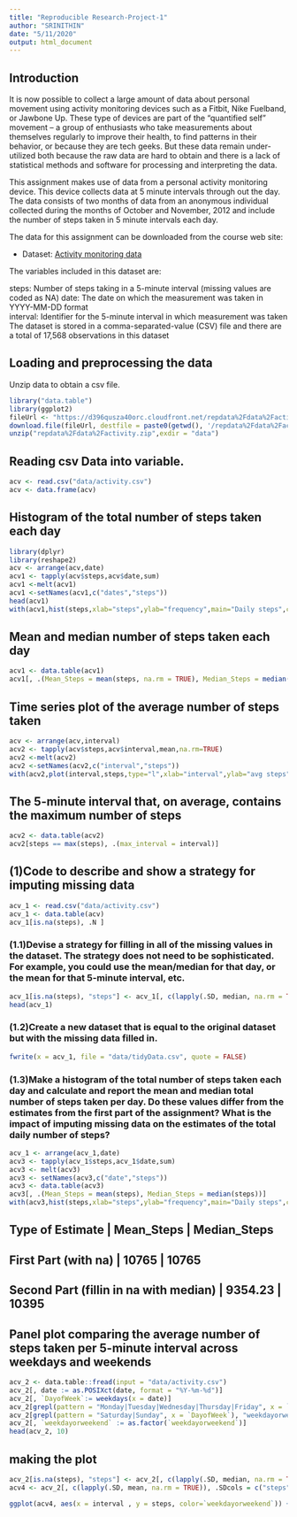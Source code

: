 ```yaml
---
title: "Reproducible Research-Project-1"
author: "SRINITHIN"
date: "5/11/2020"
output: html_document
---
```

## Introduction
It is now possible to collect a large amount of data about personal movement using activity monitoring devices such as a Fitbit, Nike Fuelband, or Jawbone Up. These type of devices are part of the “quantified self” movement – a group of enthusiasts who take measurements about themselves regularly to improve their health, to find patterns in their behavior, or because they are tech geeks. But these data remain under-utilized both because the raw data are hard to obtain and there is a lack of statistical methods and software for processing and interpreting the data.

This assignment makes use of data from a personal activity monitoring device. This device collects data at 5 minute intervals through out the day. The data consists of two months of data from an anonymous individual collected during the months of October and November, 2012 and include the number of steps taken in 5 minute intervals each day.

The data for this assignment can be downloaded from the course web site:

* Dataset: [Activity monitoring data](https://d396qusza40orc.cloudfront.net/repdata%2Fdata%2Factivity.zip) 

The variables included in this dataset are:

steps: Number of steps taking in a 5-minute interval (missing values are coded as NA)
date: The date on which the measurement was taken in YYYY-MM-DD format  
interval: Identifier for the 5-minute interval in which measurement was taken  
The dataset is stored in a comma-separated-value (CSV) file and there are a total of 17,568 observations in this dataset

## Loading and preprocessing the data
Unzip data to obtain a csv file.
```r
library("data.table")
library(ggplot2)
fileUrl <- "https://d396qusza40orc.cloudfront.net/repdata%2Fdata%2Factivity.zip"
download.file(fileUrl, destfile = paste0(getwd(), '/repdata%2Fdata%2Factivity.zip'), method = "curl")
unzip("repdata%2Fdata%2Factivity.zip",exdir = "data")
```
## Reading csv Data into variable.
```r
acv <- read.csv("data/activity.csv")
acv <- data.frame(acv)
```
## Histogram of the total number of steps taken each day
```r
library(dplyr)
library(reshape2)
acv <- arrange(acv,date)
acv1 <- tapply(acv$steps,acv$date,sum)
acv1 <-melt(acv1)
acv1 <-setNames(acv1,c("dates","steps"))
head(acv1)
with(acv1,hist(steps,xlab="steps",ylab="frequency",main="Daily steps",col="red"))
```

## Mean and median number of steps taken each day
```r
acv1 <- data.table(acv1)
acv1[, .(Mean_Steps = mean(steps, na.rm = TRUE), Median_Steps = median(steps, na.rm = TRUE))]
```
## Time series plot of the average number of steps taken
```r
acv <- arrange(acv,interval)
acv2 <- tapply(acv$steps,acv$interval,mean,na.rm=TRUE)
acv2 <-melt(acv2)
acv2 <-setNames(acv2,c("interval","steps"))
with(acv2,plot(interval,steps,type="l",xlab="interval",ylab="avg steps",ylim=c(0,200),main="average daliy steps"))
```

## The 5-minute interval that, on average, contains the maximum number of steps
```r
acv2 <- data.table(acv2)
acv2[steps == max(steps), .(max_interval = interval)]
```
## (1)Code to describe and show a strategy for imputing missing data
```r
acv_1 <- read.csv("data/activity.csv")
acv_1 <- data.table(acv)
acv_1[is.na(steps), .N ]
```
### (1.1)Devise a strategy for filling in all of the missing values in the dataset. The strategy does not need to be sophisticated. For example, you could use the mean/median for that day, or the mean for that 5-minute interval, etc.
```r
acv_1[is.na(steps), "steps"] <- acv_1[, c(lapply(.SD, median, na.rm = TRUE)), .SDcols = c("steps")]
head(acv_1)
```
### (1.2)Create a new dataset that is equal to the original dataset but with the missing data filled in.
```r
fwrite(x = acv_1, file = "data/tidyData.csv", quote = FALSE)
```
### (1.3)Make a histogram of the total number of steps taken each day and calculate and report the mean and median total number of steps taken per day. Do these values differ from the estimates from the first part of the assignment? What is the impact of imputing missing data on the estimates of the total daily number of steps?
```r
acv_1 <- arrange(acv_1,date)
acv3 <- tapply(acv_1$steps,acv_1$date,sum)
acv3 <- melt(acv3)
acv3 <- setNames(acv3,c("date","steps"))
acv3 <- data.table(acv3)
acv3[, .(Mean_Steps = mean(steps), Median_Steps = median(steps))]
with(acv3,hist(steps,xlab="steps",ylab="frequency",main="Daily steps",col="red"))
```

## Type of Estimate | Mean_Steps | Median_Steps

## First Part (with na) | 10765 | 10765

## Second Part (fillin in na with median) | 9354.23 | 10395

## Panel plot comparing the average number of steps taken per 5-minute interval across weekdays and weekends
```r
acv_2 <- data.table::fread(input = "data/activity.csv")
acv_2[, date := as.POSIXct(date, format = "%Y-%m-%d")]
acv_2[, `DayofWeek`:= weekdays(x = date)]
acv_2[grepl(pattern = "Monday|Tuesday|Wednesday|Thursday|Friday", x = `DayofWeek`), "weekdayorweekend"] <- "weekday"
acv_2[grepl(pattern = "Saturday|Sunday", x = `DayofWeek`), "weekdayorweekend"] <- "weekend"
acv_2[, `weekdayorweekend` := as.factor(`weekdayorweekend`)]
head(acv_2, 10)
```

## making the plot
```r
acv_2[is.na(steps), "steps"] <- acv_2[, c(lapply(.SD, median, na.rm = TRUE)), .SDcols = c("steps")]
acv4 <- acv_2[, c(lapply(.SD, mean, na.rm = TRUE)), .SDcols = c("steps"), by = .(interval, `weekdayorweekend`)] 

ggplot(acv4, aes(x = interval , y = steps, color=`weekdayorweekend`)) + geom_line() + labs(title = "Avg. Daily Steps by Weektype", x = "Interval", y = "No. of Steps") + facet_wrap(`weekdayorweekend`~. , ncol = 2, nrow=1)
```












